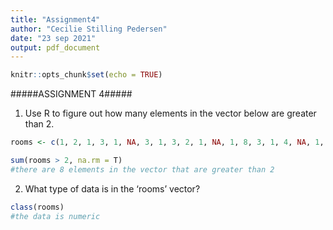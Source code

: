 ---
title: "Assignment4"
author: "Cecilie Stilling Pedersen"
date: "23 sep 2021"
output: pdf_document
---

```{r setup, include=FALSE}
knitr::opts_chunk$set(echo = TRUE)
```

#####ASSIGNMENT 4#####

1) Use R to figure out how many elements in the vector below are greater than 2.
```{r}
rooms <- c(1, 2, 1, 3, 1, NA, 3, 1, 3, 2, 1, NA, 1, 8, 3, 1, 4, NA, 1, 3, 1, 2, 1, 7, 1, NA)

sum(rooms > 2, na.rm = T)
#there are 8 elements in the vector that are greater than 2

```

2) What type of data is in the 'rooms' vector?

```{r}
class(rooms)
#the data is numeric
```



